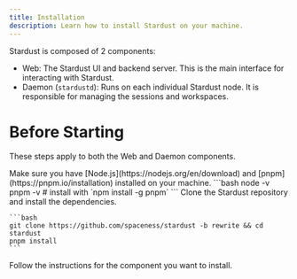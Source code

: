 ```yaml
---
title: Installation
description: Learn how to install Stardust on your machine.
---
```


Stardust is composed of 2 components:

- Web: The Stardust UI and backend server. This is the main interface for interacting with Stardust.
- Daemon (`stardustd`): Runs on each individual Stardust node. It is responsible for managing the sessions and workspaces.

# Before Starting

These steps apply to both the Web and Daemon components.

<Steps>
  <Step>
    Make sure you have [Node.js](https://nodejs.org/en/download) and
    [pnpm](https://pnpm.io/installation) installed on your machine.
    ```bash
    node -v
    pnpm -v # install with `npm install -g pnpm`
    ```
  </Step>
  <Step>
    Clone the Stardust repository and install the dependencies.

    ```bash
    git clone https://github.com/spaceness/stardust -b rewrite && cd stardust
    pnpm install
    ```

  </Step>
  <Step>
      Follow the instructions for the component you want to install.
      <Cards>
        <Card
          href="install/web"
          title="Web"
          description="The Stardust UI and server - Works on most machines with Node.js"
          external={false}
        />
        <Card
          href="install/daemon"
          title="Daemon"
          description="The Stardust Daemon - Runs on each Stardust node"
          external={false}
        />
      </Cards>
  </Step>
</Steps>
